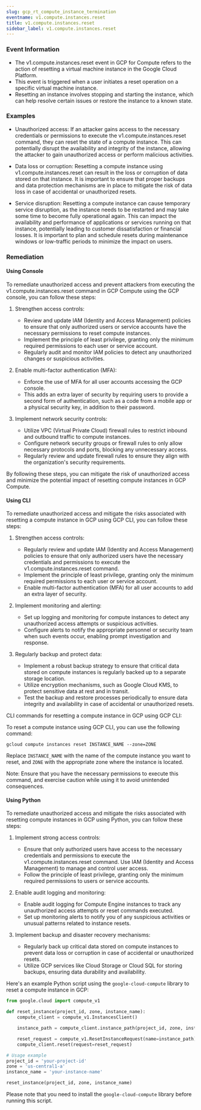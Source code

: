 ```yaml
--- 
slug: gcp_rt_compute_instance_termination
eventname: v1.compute.instances.reset
title: v1.compute.instances.reset
sidebar_label: v1.compute.instances.reset
---
```

                       
### Event Information

- The v1.compute.instances.reset event in GCP for Compute refers to the action of resetting a virtual machine instance in the Google Cloud Platform.
- This event is triggered when a user initiates a reset operation on a specific virtual machine instance.
- Resetting an instance involves stopping and starting the instance, which can help resolve certain issues or restore the instance to a known state.


### Examples

- Unauthorized access: If an attacker gains access to the necessary credentials or permissions to execute the v1.compute.instances.reset command, they can reset the state of a compute instance. This can potentially disrupt the availability and integrity of the instance, allowing the attacker to gain unauthorized access or perform malicious activities.

- Data loss or corruption: Resetting a compute instance using v1.compute.instances.reset can result in the loss or corruption of data stored on that instance. It is important to ensure that proper backups and data protection mechanisms are in place to mitigate the risk of data loss in case of accidental or unauthorized resets.

- Service disruption: Resetting a compute instance can cause temporary service disruption, as the instance needs to be restarted and may take some time to become fully operational again. This can impact the availability and performance of applications or services running on that instance, potentially leading to customer dissatisfaction or financial losses. It is important to plan and schedule resets during maintenance windows or low-traffic periods to minimize the impact on users.

### Remediation

#### Using Console

To remediate unauthorized access and prevent attackers from executing the v1.compute.instances.reset command in GCP Compute using the GCP console, you can follow these steps:

1. Strengthen access controls:
   - Review and update IAM (Identity and Access Management) policies to ensure that only authorized users or service accounts have the necessary permissions to reset compute instances.
   - Implement the principle of least privilege, granting only the minimum required permissions to each user or service account.
   - Regularly audit and monitor IAM policies to detect any unauthorized changes or suspicious activities.

2. Enable multi-factor authentication (MFA):
   - Enforce the use of MFA for all user accounts accessing the GCP console.
   - This adds an extra layer of security by requiring users to provide a second form of authentication, such as a code from a mobile app or a physical security key, in addition to their password.

3. Implement network security controls:
   - Utilize VPC (Virtual Private Cloud) firewall rules to restrict inbound and outbound traffic to compute instances.
   - Configure network security groups or firewall rules to only allow necessary protocols and ports, blocking any unnecessary access.
   - Regularly review and update firewall rules to ensure they align with the organization's security requirements.

By following these steps, you can mitigate the risk of unauthorized access and minimize the potential impact of resetting compute instances in GCP Compute.

#### Using CLI

To remediate unauthorized access and mitigate the risks associated with resetting a compute instance in GCP using GCP CLI, you can follow these steps:

1. Strengthen access controls:
   - Regularly review and update IAM (Identity and Access Management) policies to ensure that only authorized users have the necessary credentials and permissions to execute the v1.compute.instances.reset command.
   - Implement the principle of least privilege, granting only the minimum required permissions to each user or service account.
   - Enable multi-factor authentication (MFA) for all user accounts to add an extra layer of security.

2. Implement monitoring and alerting:
   - Set up logging and monitoring for compute instances to detect any unauthorized access attempts or suspicious activities.
   - Configure alerts to notify the appropriate personnel or security team when such events occur, enabling prompt investigation and response.

3. Regularly backup and protect data:
   - Implement a robust backup strategy to ensure that critical data stored on compute instances is regularly backed up to a separate storage location.
   - Utilize encryption mechanisms, such as Google Cloud KMS, to protect sensitive data at rest and in transit.
   - Test the backup and restore processes periodically to ensure data integrity and availability in case of accidental or unauthorized resets.

CLI commands for resetting a compute instance in GCP using GCP CLI:

To reset a compute instance using GCP CLI, you can use the following command:

```
gcloud compute instances reset INSTANCE_NAME --zone=ZONE
```

Replace `INSTANCE_NAME` with the name of the compute instance you want to reset, and `ZONE` with the appropriate zone where the instance is located.

Note: Ensure that you have the necessary permissions to execute this command, and exercise caution while using it to avoid unintended consequences.

#### Using Python

To remediate unauthorized access and mitigate the risks associated with resetting compute instances in GCP using Python, you can follow these steps:

1. Implement strong access controls:
   - Ensure that only authorized users have access to the necessary credentials and permissions to execute the v1.compute.instances.reset command. Use IAM (Identity and Access Management) to manage and control user access.
   - Follow the principle of least privilege, granting only the minimum required permissions to users or service accounts.

2. Enable audit logging and monitoring:
   - Enable audit logging for Compute Engine instances to track any unauthorized access attempts or reset commands executed.
   - Set up monitoring alerts to notify you of any suspicious activities or unusual patterns related to instance resets.

3. Implement backup and disaster recovery mechanisms:
   - Regularly back up critical data stored on compute instances to prevent data loss or corruption in case of accidental or unauthorized resets.
   - Utilize GCP services like Cloud Storage or Cloud SQL for storing backups, ensuring data durability and availability.

Here's an example Python script using the `google-cloud-compute` library to reset a compute instance in GCP:

```python
from google.cloud import compute_v1

def reset_instance(project_id, zone, instance_name):
    compute_client = compute_v1.InstancesClient()

    instance_path = compute_client.instance_path(project_id, zone, instance_name)

    reset_request = compute_v1.ResetInstanceRequest(name=instance_path)
    compute_client.reset(request=reset_request)

# Usage example
project_id = 'your-project-id'
zone = 'us-central1-a'
instance_name = 'your-instance-name'

reset_instance(project_id, zone, instance_name)
```

Please note that you need to install the `google-cloud-compute` library before running this script.


 